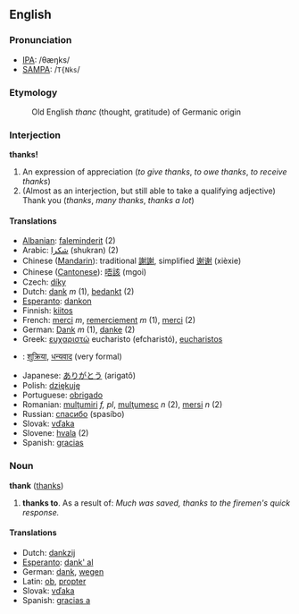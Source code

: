 ==English==
===Pronunciation===
*[[w:IPA|IPA]]: /θæŋks/
*[[w:SAMPA|SAMPA]]: /<tt>T{Nks</tt>/

===Etymology===
:Old English ''thanc'' (thought, gratitude) of Germanic origin

===Interjection===
'''thanks!'''

# An expression of appreciation (''to give thanks'', ''to owe thanks'', ''to receive thanks'')
# (Almost as an interjection, but still able to take a qualifying adjective) Thank you (''thanks'', ''many thanks'', ''thanks a lot'')

<!-- these translations were added when the part-of-speech above was wrongly claimed to be "noun" - some may need to be changed. &mdash; [[User:Hippietrail|Hippietrail]] 14:51, 23 Nov 2004 (UTC) -->
====Translations====
*[[Albanian]]: [[faleminderit]] (2)
*Arabic: [[شكرا]] (shukran) (2)
*Chinese ([[Mandarin]]): traditional [[謝謝]], simplified [[谢谢]] (xièxie)
*Chinese ([[Cantonese]]): [[唔該]] (mgoi)
*Czech: [[díky]]
*Dutch: [[dank]] ''m'' (1), [[bedankt]] (2)
*[[Esperanto]]: [[dankon]]
*Finnish: [[kiitos]]
*French: [[merci]] ''m'', [[remerciement]] ''m'' (1), [[merci]] (2)
*German: [[Dank]] ''m'' (1), [[danke]] (2)
*Greek: [[ευχαριστώ]] eucharisto (efcharist&oacute;), [[eucharistos]]
*{{hi}}: [[शुक्रिया]], [[धन्यवाद]] (very formal)
*Japanese: [[ありがとう]] (arigatô)
*Polish: [[dziękuję]]
*Portuguese: [[obrigado]]
*Romanian: [[mulţumiri]] ''f, pl'', [[mulţumesc]] ''n'' (2), [[mersi]] ''n'' (2)
*Russian: [[спасибо]] (spasíbo)
*Slovak: [[vďaka]]
*Slovene: [[hvala]] (2)
*Spanish: [[gracias]]

===Noun===
'''thank''' ([[thanks]])

# '''thanks to'''. As a result of: ''Much was saved, thanks to the firemen's quick response.''

<!-- these translations were added when the part-of-speech above was wrongly claimed to be "preposition" - some may need to be changed. &mdash; [[User:Hippietrail|Hippietrail]] 14:51, 23 Nov 2004 (UTC) -->
====Translations====
*Dutch: [[dankzij]]
*[[Esperanto]]: [[dank' al]]
*German: [[dank]], [[wegen]]
*Latin: [[ob]], [[propter]]
*Slovak: [[vďaka]]
*Spanish: [[gracias a]]